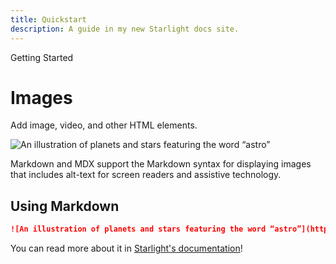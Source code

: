 ```yaml
---
title: Quickstart
description: A guide in my new Starlight docs site.
---
```



<GroupName>Getting Started</GroupName>

# Images

Add image, video, and other HTML elements.

![An illustration of planets and stars featuring the word “astro”](https://raw.githubusercontent.com/withastro/docs/main/public/default-og-image.png)

Markdown and MDX support the Markdown syntax for displaying images that includes alt-text for screen readers and assistive technology.

## Using Markdown

```md
![An illustration of planets and stars featuring the word “astro”](https://raw.githubusercontent.com/withastro/docs/main/public/default-og-image.png)
```

You can read more about it in [Starlight's documentation](https://starlight.astro.build/guides/authoring-content/#images)!